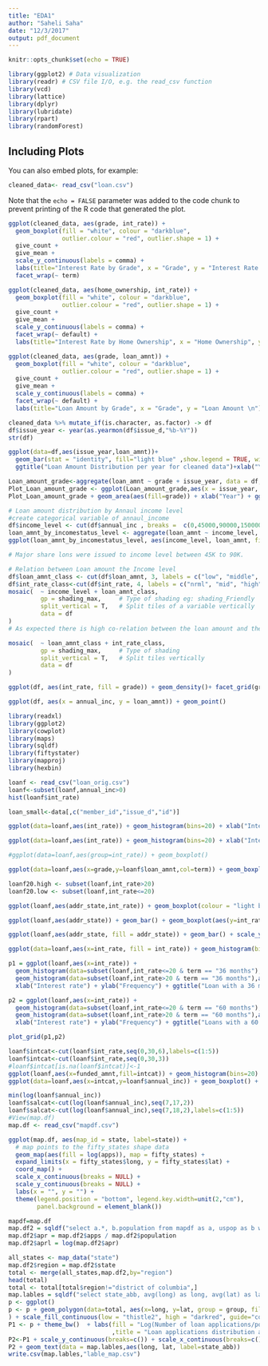 ```yaml
---
title: "EDA1"
author: "Saheli Saha"
date: "12/3/2017"
output: pdf_document
---
```


```r
knitr::opts_chunk$set(echo = TRUE)
```

```r
library(ggplot2) # Data visualization
library(readr) # CSV file I/O, e.g. the read_csv function
library(vcd)
library(lattice)
library(dplyr)
library(lubridate)
library(rpart)
library(randomForest)
```

## Including Plots

You can also embed plots, for example:

```r
cleaned_data<- read_csv("loan.csv")
```

Note that the `echo = FALSE` parameter was added to the code chunk to prevent printing of the R code that generated the plot.

```r
ggplot(cleaned_data, aes(grade, int_rate)) +
  geom_boxplot(fill = "white", colour = "darkblue", 
               outlier.colour = "red", outlier.shape = 1) +
  give_count +
  give_mean +
  scale_y_continuous(labels = comma) +
  labs(title="Interest Rate by Grade", x = "Grade", y = "Interest Rate \n") +
  facet_wrap(~ term)
```

```r
ggplot(cleaned_data, aes(home_ownership, int_rate)) +
  geom_boxplot(fill = "white", colour = "darkblue", 
               outlier.colour = "red", outlier.shape = 1) +
  give_count +
  give_mean +
  scale_y_continuous(labels = comma) +
  facet_wrap(~ default) +
  labs(title="Interest Rate by Home Ownership", x = "Home Ownership", y = "Interest Rate \n")
```

```r
ggplot(cleaned_data, aes(grade, loan_amnt)) +
  geom_boxplot(fill = "white", colour = "darkblue", 
               outlier.colour = "red", outlier.shape = 1) +
  give_count +
  give_mean +
  scale_y_continuous(labels = comma) +
  facet_wrap(~ default) +
  labs(title="Loan Amount by Grade", x = "Grade", y = "Loan Amount \n")

```

```r
cleaned_data %>% mutate_if(is.character, as.factor) -> df
df$issue_year <- year(as.yearmon(df$issue_d,"%b-%Y"))
str(df)
```

```r
ggplot(data=df,aes(issue_year,loan_amnt))+ 
  geom_bar(stat = "identity", fill="light blue" ,show.legend = TRUE, width = 0.5)+ ylab("Loan amount")+
  ggtitle("Loan Amount Distribution per year for cleaned data")+xlab("Year")
```

```r
Loan_amount_grade<-aggregate(loan_amnt ~ grade + issue_year, data = df, sum)
Plot_Loan_amount_grade <- ggplot(Loan_amount_grade,aes(x = issue_year, y = loan_amnt))
Plot_Loan_amount_grade + geom_area(aes(fill=grade)) + xlab("Year") + ggtitle('Loan amount distribution by year by grade for cleaned data')

```

```r
# Loan amount distribution by Annaul income level  
#create categorical variable of annaul_income
df$income_level <- cut(df$annual_inc , breaks =  c(0,45000,90000,150000,200000,300000,9500000),dig.lab = 7)
loan_amnt_by_incomestatus_level <- aggregate(loan_amnt ~ income_level, data = df, sum)
ggplot(loan_amnt_by_incomestatus_level, aes(income_level, loan_amnt, fill = income_level)) + geom_bar(stat = "identity") + scale_x_discrete(breaks=NULL)

# Major share lons were issued to income level between 45K to 90K.
```

```r
# Relation between Loan amount the Income level
df$loan_amnt_class <- cut(df$loan_amnt, 3, labels = c("low", "middle", "high"))
df$int_rate_class<-cut(df$int_rate, 4, labels = c("nrml", "mid", "high", "vhigh"))
mosaic(  ~ income_level + loan_amnt_class, 
         gp = shading_max,     # Type of shading eg: shading_Friendly
         split_vertical = T,   # Split tiles of a variable vertically
         data = df
)
# As expected there is high co-relation between the loan amount and the income level
```

```r
mosaic(  ~ loan_amnt_class + int_rate_class, 
         gp = shading_max,     # Type of shading
         split_vertical = T,   # Split tiles vertically
         data = df
)
```


```r

ggplot(df, aes(int_rate, fill = grade)) + geom_density()+ facet_grid(grade ~ term, scales = "free",space = "free") +  theme(strip.text.y = element_text(angle = 0))
```

```r
ggplot(df, aes(x = annual_inc, y = loan_amnt)) + geom_point()
```

```r
library(readxl)
library(ggplot2)
library(cowplot)
library(maps)
library(sqldf)
library(fiftystater)
library(mapproj)
library(hexbin)
```

```r
loanf <- read_csv("loan_orig.csv")
loanf<-subset(loanf,annual_inc>0)
hist(loanf$int_rate)

```

```r
loan_small<-data[,c("member_id","issue_d","id")]
```

```r
ggplot(data=loanf,aes(int_rate)) + geom_histogram(bins=20) + xlab("Interest Rate") + facet_wrap(~loanf$grade)

ggplot(data=loanf,aes(int_rate)) + geom_histogram(bins=20) + xlab("Interest Rate") + facet_wrap(~loanf$term) 

#ggplot(data=loanf,aes(group=int_rate)) + geom_boxplot()

ggplot(data=loanf,aes(x=grade,y=loanf$loan_amnt,col=term)) + geom_boxplot() + ylab("Interest rate") + xlab("Credit grade")


```
```r
loanf20.high <- subset(loanf,int_rate>20)
loanf20.low <- subset(loanf,int_rate<=20)
```

```r
ggplot(loanf,aes(addr_state,int_rate)) + geom_boxplot(colour = "light blue")

ggplot(loanf,aes(addr_state)) + geom_bar() + geom_boxplot(aes(y=int_rate/0.0005), colour = "light green") + scale_y_continuous(sec.axis = sec_axis(~.*0.0005, name = "Interest rate")) + ylab("Number of applications") + xlab("State")

ggplot(loanf,aes(addr_state, fill = addr_state)) + geom_bar() + scale_y_log10()

ggplot(data=loanf,aes(x=int_rate, fill = int_rate)) + geom_histogram(bins=20) + xlab("Interest Rate") + facet_wrap(~loanf$term)
```

```r
p1 = ggplot(loanf,aes(x=int_rate)) + 
  geom_histogram(data=subset(loanf,int_rate<=20 & term == "36 months"),aes(x=int_rate),fill="#588c7e",bins=15) + 
  geom_histogram(data=subset(loanf,int_rate>20 & term == "36 months"),aes(x=int_rate),fill="#8c4646",bins=15) +
  xlab("Interest rate") + ylab("Frequency") + ggtitle("Loan with a 36 months term")

p2 = ggplot(loanf,aes(x=int_rate)) + 
  geom_histogram(data=subset(loanf,int_rate<=20 & term == "60 months"),aes(x=int_rate),fill="#588c7e",bins=15) + 
  geom_histogram(data=subset(loanf,int_rate>20 & term == "60 months"),aes(x=int_rate),fill="#8c4646",bins=15) + 
  xlab("Interest rate") + ylab("Frequency") + ggtitle("Loans with a 60 months term")
```

```r
plot_grid(p1,p2)

```

```r
loanf$intcat<-cut(loanf$int_rate,seq(0,30,6),labels=c(1:5))
loanf$intcat<-cut(loanf$int_rate,seq(0,30,3))
#loanf$intcat[is.na(loanf$intcat)]<-1
ggplot(loanf,aes(x=funded_amnt,fill=intcat)) + geom_histogram(bins=20) + facet_wrap(~grade, scales = "free_y")
ggplot(data=loanf,aes(x=intcat,y=loanf$annual_inc)) + geom_boxplot() + ylab("Loan Amount") + xlab("Interest Rate")
```

```r
min(log(loanf$annual_inc))
loanf$salcat<-cut(log(loanf$annual_inc),seq(7,17,2))
loanf$salcat<-cut(log(loanf$annual_inc),seq(7,18,2),labels=c(1:5))
#View(map.df)
map.df <- read_csv("mapdf.csv")
```

```r
ggplot(map.df, aes(map_id = state, label=state)) + 
  # map points to the fifty_states shape data
  geom_map(aes(fill = log(apps)), map = fifty_states) + 
  expand_limits(x = fifty_states$long, y = fifty_states$lat) +
  coord_map() +
  scale_x_continuous(breaks = NULL) + 
  scale_y_continuous(breaks = NULL) +
  labs(x = "", y = "") +
  theme(legend.position = "bottom", legend.key.width=unit(2,"cm"),
        panel.background = element_blank())

```

```r
mapdf=map.df
map.df2 = sqldf("select a.*, b.population from mapdf as a, uspop as b where a.state=b.state")
map.df2$apr = map.df2$apps / map.df2$population
map.df2$aprl = log(map.df2$apr)

all_states <- map_data("state")
map.df2$region = map.df2$state
total <- merge(all_states,map.df2,by="region")
head(total)
total <- total[total$region!="district of columbia",]
map.lables = sqldf("select state_abb, avg(long) as long, avg(lat) as lat from total group by state_abb")
p <- ggplot()
p <- p + geom_polygon(data=total, aes(x=long, y=lat, group = group, fill=total$aprl),colour="white"
) + scale_fill_continuous(low = "thistle2", high = "darkred", guide="colorbar")
P1 <- p + theme_bw()  + labs(fill = "Log(Number of loan applications/population)" 
                             ,title = "Loan applications distribution across states", x="", y="")
P2<-P1 + scale_y_continuous(breaks=c()) + scale_x_continuous(breaks=c()) + theme(panel.border =  element_blank())
P2 + geom_text(data = map.lables,aes(long, lat, label=state_abb))
write.csv(map.lables,"lable_map.csv")
```

```r

```

```r

```

```r

```

```r

```

```r

```

```r

```

```r

```

```r

```

```r

```




